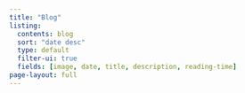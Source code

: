 ```yaml
---
title: "Blog"
listing:
  contents: blog
  sort: "date desc"
  type: default
  filter-ui: true
  fields: [image, date, title, description, reading-time]
page-layout: full
---
```

